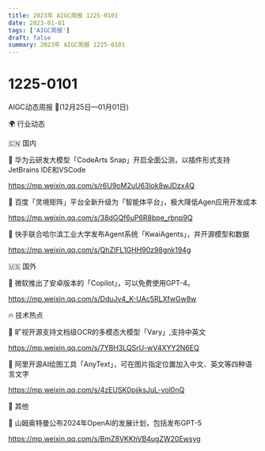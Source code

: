 ```yaml
---
title: 2023年 AIGC周报 1225-0101
date: 2023-01-01
tags: ['AIGC周报']
draft: false
summary: 2023年 AIGC周报 1225-0101
---
```

# 1225-0101



AIGC动态周报 🚀(12月25日—01月01日)

🌍 行业动态

🇨🇳 国内

📰 华为云研发大模型「CodeArts Snap」开启全面公测，以插件形式支持JetBrains IDE和VSCode

https://mp.weixin.qq.com/s/r6U9oM2uU63lok8wJDzx4Q

📰 百度「灵境矩阵」平台全新升级为「智能体平台」，极大降低Agen应用开发成本

https://mp.weixin.qq.com/s/38dGQf6uP6R8bpe_rbnp9Q

📰 快手联合哈尔滨工业大学发布Agent系统「KwaiAgents」，并开源模型和数据

https://mp.weixin.qq.com/s/QhZIFL1GHH90z98gnk194g

🇺🇸 国外

📰 微软推出了安卓版本的「Copilot」，可以免费使用GPT-4。

https://mp.weixin.qq.com/s/DduJv4_K-UAc5RLXfwGw8w

🔥 技术热点

📝 旷视开源支持文档级OCR的多模态大模型「Vary」,支持中英文

https://mp.weixin.qq.com/s/7YBH3LQSrU-wV4XYY2N6EQ

📝 阿里开源AI绘图工具「AnyText」，可在图片指定位置加入中文、英文等四种语言文字

https://mp.weixin.qq.com/s/4zEUSK0pjjksJuL-yol0nQ

🎉 其他

🚀 山姆奥特曼公布2024年OpenAI的发展计划，包括发布GPT-5

https://mp.weixin.qq.com/s/BmZ8VKKhVB4ugZW20Ewsyg
